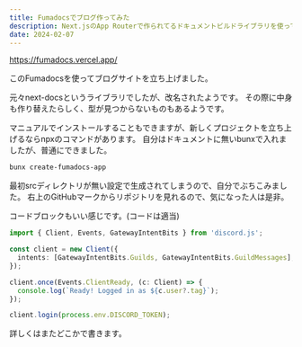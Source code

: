 ```yaml
---
title: Fumadocsでブログ作ってみた
description: Next.jsのApp Routerで作られてるドキュメントビルドライブラリを使ってみた。
date: 2024-02-07
---
```


https://fumadocs.vercel.app/

このFumadocsを使ってブログサイトを立ち上げました。

元々next-docsというライブラリでしたが、改名されたようです。
その際に中身も作り替えたらしく、型が見つからないものもあるようです。

マニュアルでインストールすることもできますが、新しくプロジェクトを立ち上げるならnpxのコマンドがあります。
自分はドキュメントに無いbunxで入れましたが、普通にできました。

```bash
bunx create-fumadocs-app
```

最初srcディレクトリが無い設定で生成されてしまうので、自分でぶちこみました。
右上のGitHubマークからリポジトリを見れるので、気になった人は是非。

コードブロックもいい感じです。(コードは適当)

```ts
import { Client, Events, GatewayIntentBits } from 'discord.js';

const client = new Client({
  intents: [GatewayIntentBits.Guilds, GatewayIntentBits.GuildMessages],
});

client.once(Events.ClientReady, (c: Client) => {
  console.log(`Ready! Logged in as ${c.user?.tag}`);
});

client.login(process.env.DISCORD_TOKEN);
```

詳しくはまたどこかで書きます。
